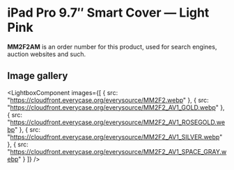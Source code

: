 
# iPad Pro 9.7″ Smart Cover — Light Pink

<Callout type='info' emoji='👉🏻'>**MM2F2AM** is an order number for this product, used for search engines, auction websites and such.</Callout>

## Image gallery

<LightboxComponent
    images={[
      {
        src: "https://cloudfront.everycase.org/everysource/MM2F2.webp"
      },
      {
        src: "https://cloudfront.everycase.org/everysource/MM2F2_AV1_GOLD.webp"
      },
      {
        src: "https://cloudfront.everycase.org/everysource/MM2F2_AV1_ROSEGOLD.webp"
      },
      {
        src: "https://cloudfront.everycase.org/everysource/MM2F2_AV1_SILVER.webp"
      },
      {
        src: "https://cloudfront.everycase.org/everysource/MM2F2_AV1_SPACE_GRAY.webp"
      }
    ]}
  />
